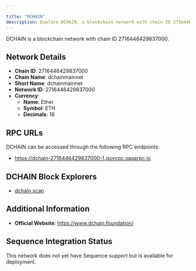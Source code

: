 ```yaml
---

title: "DCHAIN"
description: Explore DCHAIN, a blockchain network with chain ID 2716446429837000. Learn about its native currency, Ether, and how to interact with the network.
---
```




DCHAIN is a blockchain network with chain ID 2716446429837000.

## Network Details

- **Chain ID**: 2716446429837000
- **Chain Name**: dchainmainnet
- **Short Name**: dchainmainnet
- **Network ID**: 2716446429837000
- **Currency**: 
  - **Name**: Ether
  - **Symbol**: ETH
  - **Decimals**: 18

## RPC URLs

DCHAIN can be accessed through the following RPC endpoints:

- https://dchain-2716446429837000-1.jsonrpc.sagarpc.io

## DCHAIN Block Explorers

- [dchain scan](https://dchain-2716446429837000-1.sagaexplorer.io)

## Additional Information

- **Official Website**: https://www.dchain.foundation/

## Sequence Integration Status

This network does not yet have Sequence support but is available for deployment.
